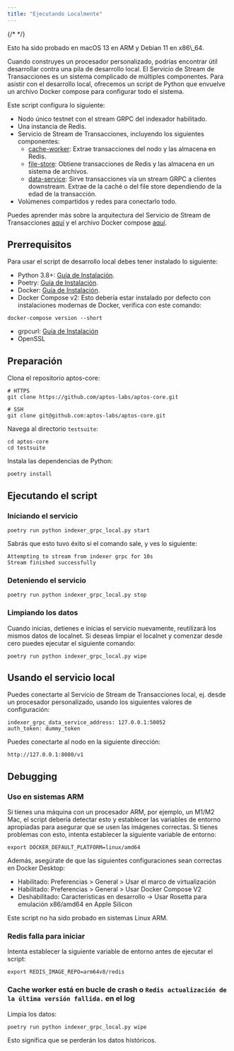 ```yaml
---
title: "Ejecutando Localmente"
---
```



{/* <IndexerBetaNotice /> */}

<Aside type="note">
  Esto ha sido probado en macOS 13 en ARM y Debian 11 en x86\_64.
</Aside>

Cuando construyes un procesador personalizado, podrías encontrar útil desarrollar contra una pila de desarrollo local. El Servicio de Stream de Transacciones es un sistema complicado de múltiples componentes. Para asistir con el desarrollo local, ofrecemos un script de Python que envuelve un archivo Docker compose para configurar todo el sistema.

Este script configura lo siguiente:

- Nodo único testnet con el stream GRPC del indexador habilitado.
- Una instancia de Redis.
- Servicio de Stream de Transacciones, incluyendo los siguientes componentes:
  - [cache-worker](https://github.com/aptos-labs/aptos-core/tree/main/ecosystem/indexer-grpc/indexer-grpc-cache-worker): Extrae transacciones del nodo y las almacena en Redis.
  - [file-store](https://github.com/aptos-labs/aptos-core/tree/main/ecosystem/indexer-grpc/indexer-grpc-file-store): Obtiene transacciones de Redis y las almacena en un sistema de archivos.
  - [data-service](https://github.com/aptos-labs/aptos-core/tree/main/ecosystem/indexer-grpc/indexer-grpc-data-service): Sirve transacciones vía un stream GRPC a clientes downstream. Extrae de la caché o del file store dependiendo de la edad de la transacción.
- Volúmenes compartidos y redes para conectarlo todo.

Puedes aprender más sobre la arquitectura del Servicio de Stream de Transacciones [aquí](/es/build/indexer/txn-stream) y el archivo Docker compose [aquí](https://github.com/aptos-labs/aptos-core/blob/main/docker/compose/indexer-grpc/docker-compose.yaml).

## Prerrequisitos

Para usar el script de desarrollo local debes tener instalado lo siguiente:

- Python 3.8+: [Guía de Instalación](https://docs.python-guide.org/starting/installation/#python-3-installation-guides).
- Poetry: [Guía de Instalación](https://python-poetry.org/docs/#installation).
- Docker: [Guía de Instalación](https://docs.docker.com/get-docker/).
- Docker Compose v2: Esto debería estar instalado por defecto con instalaciones modernas de Docker, verifica con este comando:

```shellscript filename="Terminal"
docker-compose version --short
```

- grpcurl: [Guía de Instalación](https://github.com/fullstorydev/grpcurl#installation)
- OpenSSL

## Preparación

Clona el repositorio aptos-core:

```shellscript filename="Terminal"
# HTTPS
git clone https://github.com/aptos-labs/aptos-core.git

# SSH
git clone git@github.com:aptos-labs/aptos-core.git
```

Navega al directorio `testsuite`:

```shellscript filename="Terminal"
cd aptos-core
cd testsuite
```

Instala las dependencias de Python:

```shellscript filename="Terminal"
poetry install
```

## Ejecutando el script

### Iniciando el servicio

```shellscript filename="Terminal"
poetry run python indexer_grpc_local.py start
```

Sabrás que esto tuvo éxito si el comando sale, y ves lo siguiente:

```shellscript filename="Terminal"
Attempting to stream from indexer grpc for 10s
Stream finished successfully
```

### Deteniendo el servicio

```shellscript filename="Terminal"
poetry run python indexer_grpc_local.py stop
```

### Limpiando los datos

Cuando inicias, detienes e inicias el servicio nuevamente, reutilizará los mismos datos de localnet. Si deseas limpiar el localnet y comenzar desde cero puedes ejecutar el siguiente comando:

```shellscript filename="Terminal"
poetry run python indexer_grpc_local.py wipe
```

## Usando el servicio local

Puedes conectarte al Servicio de Stream de Transacciones local, ej. desde un procesador personalizado, usando los siguientes valores de configuración:

```shellscript filename="Terminal"
indexer_grpc_data_service_address: 127.0.0.1:50052
auth_token: dummy_token
```

Puedes conectarte al nodo en la siguiente dirección:

```shellscript filename="Terminal"
http://127.0.0.1:8080/v1
```

## Debugging

### Uso en sistemas ARM

Si tienes una máquina con un procesador ARM, por ejemplo, un M1/M2 Mac, el script debería detectar esto y establecer las variables de entorno apropiadas para asegurar que se usen las imágenes correctas. Si tienes problemas con esto, intenta establecer la siguiente variable de entorno:

```shellscript filename="Terminal"
export DOCKER_DEFAULT_PLATFORM=linux/amd64
```

Además, asegúrate de que las siguientes configuraciones sean correctas en Docker Desktop:

- Habilitado: Preferencias > General > Usar el marco de virtualización
- Habilitado: Preferencias > General > Usar Docker Compose V2
- Deshabilitado: Características en desarrollo -> Usar Rosetta para emulación x86/amd64 en Apple Silicon

Este script no ha sido probado en sistemas Linux ARM.

### Redis falla para iniciar

Intenta establecer la siguiente variable de entorno antes de ejecutar el script:

```shellscript filename="Terminal"
export REDIS_IMAGE_REPO=arm64v8/redis
```

### Cache worker está en bucle de crash o `Redis actualización de la última versión fallida.` en el log

Limpia los datos:

```shellscript filename="Terminal"
poetry run python indexer_grpc_local.py wipe
```

Esto significa que se perderán los datos históricos.
